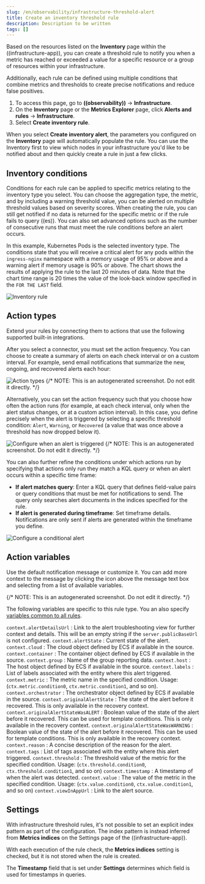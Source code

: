 ```yaml
---
slug: /en/observability/infrastructure-threshold-alert
title: Create an inventory threshold rule
description: Description to be written
tags: []
---
```



<div id="infrastructure-threshold-alert"></div>

Based on the resources listed on the **Inventory** page within the ((infrastructure-app)),
you can create a threshold rule to notify you when a metric has reached or exceeded a value for a specific
resource or a group of resources within your infrastructure.

Additionally, each rule can be defined using multiple
conditions that combine metrics and thresholds to create precise notifications and reduce false positives.

1. To access this page, go to **((observability))** -> **Infrastructure**.
1. On the **Inventory** page or the **Metrics Explorer** page, click **Alerts and rules** -> **Infrastructure**.
1. Select **Create inventory rule**.

<DocCallOut title="Tip">

When you select **Create inventory alert**, the parameters you configured on the **Inventory** page will automatically
populate the rule. You can use the Inventory first to view which nodes in your infrastructure you'd
like to be notified about and then quickly create a rule in just a few clicks.

</DocCallOut>

<div id="inventory-conditions"></div>

## Inventory conditions

Conditions for each rule can be applied to specific metrics relating to the inventory type you select.
You can choose the aggregation type, the metric, and by including a warning threshold value, you can be
alerted on multiple threshold values based on severity scores. When creating the rule, you can still get
notified if no data is returned for the specific metric or if the rule fails to query ((es)).
You can also set advanced options such as the number of consecutive runs that must meet the rule conditions before an alert occurs.

In this example, Kubernetes Pods is the selected inventory type. The conditions state that you will receive
a critical alert for any pods within the `ingress-nginx` namespace with a memory usage of 95% or above
and a warning alert if memory usage is 90% or above.
The chart shows the results of applying the rule to the last 20 minutes of data.
Note that the chart time range is 20 times the value of the look-back window specified in the `FOR THE LAST` field.

![Inventory rule](images/inventory-alert.png)

<div id="action-types-infrastructure"></div>

## Action types

Extend your rules by connecting them to actions that use the following supported built-in integrations.

<AlertingConnectors />

After you select a connector, you must set the action frequency. You can choose to create a summary of alerts on each check interval or on a custom interval. For example, send email notifications that summarize the new, ongoing, and recovered alerts each hour:

![Action types](images/action-alert-summary.png)
{/* NOTE: This is an autogenerated screenshot. Do not edit it directly. */}

Alternatively, you can set the action frequency such that you choose how often the action runs (for example, at each check interval, only when the alert status changes, or at a custom action interval). In this case, you define precisely when the alert is triggered by selecting a specific
threshold condition: `Alert`, `Warning`, or `Recovered` (a value that was once above a threshold has now dropped below it).

![Configure when an alert is triggered](images/infrastructure-threshold-run-when-selection.png)
{/* NOTE: This is an autogenerated screenshot. Do not edit it directly. */}

You can also further refine the conditions under which actions run by specifying that actions only run they match a KQL query or when an alert occurs within a specific time frame:

- **If alert matches query**: Enter a KQL query that defines field-value pairs or query conditions that must be met for notifications to send. The query only searches alert documents in the indices specified for the rule.
- **If alert is generated during timeframe**: Set timeframe details. Notifications are only sent if alerts are generated within the timeframe you define.

![Configure a conditional alert](images/conditional-alerts.png)

<div id="action_variables"></div>

## Action variables

Use the default notification message or customize it.
You can add more context to the message by clicking the icon above the message text box
and selecting from a list of available variables.

<DocImage size="xl" url="images/infrastructure-threshold-alert-default-message.png" alt='Default notification message for infrastructure threshold rules with open "Add variable" popup listing available action variables' />
{/* NOTE: This is an autogenerated screenshot. Do not edit it directly. */}

The following variables are specific to this rule type.
You an also specify [variables common to all rules](((kibana-ref))/rule-action-variables.html).

`context.alertDetailsUrl`
  : Link to the alert troubleshooting view for further context and details. This will be an empty string if the `server.publicBaseUrl` is not configured.
`context.alertState`
  : Current state of the alert.
`context.cloud`
  : The cloud object defined by ECS if available in the source.
`context.container`
  : The container object defined by ECS if available in the source.
`context.group`
  : Name of the group reporting data.
`context.host`
  : The host object defined by ECS if available in the source.
`context.labels`
  : List of labels associated with the entity where this alert triggered.
`context.metric`
  : The metric name in the specified condition. Usage: (`ctx.metric.condition0`, `ctx.metric.condition1`, and so on).
`context.orchestrator`
  : The orchestrator object defined by ECS if available in the source.
`context.originalAlertState`
  : The state of the alert before it recovered. This is only available in the recovery context.
`context.originalAlertStateWasALERT`
  : Boolean value of the state of the alert before it recovered. This can be used for template conditions. This is only available in the recovery context.
`context.originalAlertStateWasWARNING`
  : Boolean value of the state of the alert before it recovered. This can be used for template conditions. This is only available in the recovery context.
`context.reason`
  : A concise description of the reason for the alert.
`context.tags`
  : List of tags associated with the entity where this alert triggered.
`context.threshold`
  : The threshold value of the metric for the specified condition. Usage: (`ctx.threshold.condition0`, `ctx.threshold.condition1`, and so on)
`context.timestamp`
  : A timestamp of when the alert was detected.
`context.value`
  : The value of the metric in the specified condition. Usage: (`ctx.value.condition0`, `ctx.value.condition1`, and so on)
`context.viewInAppUrl`
    : Link to the alert source.

<div id="infra-alert-settings"></div>

## Settings

With infrastructure threshold rules, it's not possible to set an explicit index pattern as part of the configuration. The index pattern
is instead inferred from **Metrics indices** on the <DocLink slug="/en/observability/configure-settings">Settings</DocLink> page of the ((infrastructure-app)).

With each execution of the rule check, the **Metrics indices** setting is checked, but it is not stored when the rule is created.

The **Timestamp** field that is set under **Settings** determines which field is used for timestamps in queries.
